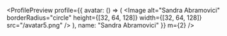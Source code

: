 

<ProfilePreview
  profile={{
    avatar: () => (
      <Image
        alt="Sandra Abramovici"
        borderRadius="circle"
        height={[32, 64, 128]}
        width={[32, 64, 128]}
        src="/avatar5.png"
      />
    ),
    name: "Sandra Abramovici"
  }}
  m={2}
/>
